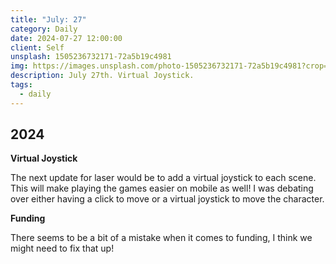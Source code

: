```yaml
---
title: "July: 27"
category: Daily
date: 2024-07-27 12:00:00
client: Self
unsplash: 1505236732171-72a5b19c4981
img: https://images.unsplash.com/photo-1505236732171-72a5b19c4981?crop=entropy&cs=srgb&fm=jpg&ixid=MnwzNjM5Nzd8MHwxfHJhbmRvbXx8fHx8fHx8fDE2ODE3NDg2ODY&ixlib=rb-4.0.3&q=85
description: July 27th. Virtual Joystick.
tags:
  - daily
---
```


## 2024

**Virtual Joystick**

The next update for laser would be to add a virtual joystick to each scene.
This will make playing the games easier on mobile as well!
I was debating over either having a click to move or a virtual joystick to move the character.

**Funding**

There seems to be a bit of a mistake when it comes to funding, I think we might need to fix that up!
